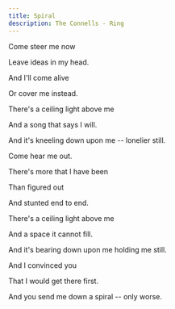 ```yaml
---
title: Spiral
description: The Connells - Ring
---
```


Come steer me now

Leave ideas in my head.

And I'll come alive

Or cover me instead.

There's a ceiling light above me

And a song that says I will.

And it's kneeling down upon me -- lonelier still.

Come hear me out.

There's more that I have been

Than figured out

And stunted end to end.

There's a ceiling light above me

And a space it cannot fill.

And it's bearing down upon me holding me still.

And I convinced you

That I would get there first.

And you send me down a spiral -- only worse.
